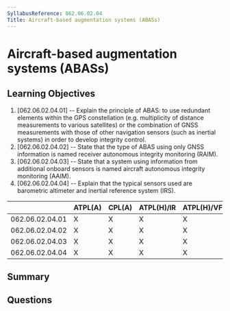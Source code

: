 ```yaml
---
SyllabusReference: 062.06.02.04
Title: Aircraft-based augmentation systems (ABASs)
---
```


# Aircraft-based augmentation systems (ABASs)

## Learning Objectives

1. [062.06.02.04.01] -- Explain the principle of ABAS: to use redundant elements
   within the GPS constellation (e.g. multiplicity of distance measurements to
   various satellites) or the combination of GNSS measurements with those of
   other navigation sensors (such as inertial systems) in order to develop
   integrity control.
2. [062.06.02.04.02] -- State that the type of ABAS using only GNSS information
   is named receiver autonomous integrity monitoring (RAIM).
3. [062.06.02.04.03] -- State that a system using information from additional
   onboard sensors is named aircraft autonomous integrity monitoring (AAIM).
4. [062.06.02.04.04] -- Explain that the typical sensors used are barometric
   altimeter and inertial reference system (IRS).

|                 | ATPL(A) | CPL(A) | ATPL(H)/IR | ATPL(H)/VFR | CPL(H) | IR  | CBIR(A) |
| --------------- | ------- | ------ | ---------- | ----------- | ------ | --- | ------- |
| 062.06.02.04.01 | X       | X      | X          | X           | X      | X   | X       |
| 062.06.02.04.02 | X       | X      | X          | X           | X      | X   | X       |
| 062.06.02.04.03 | X       | X      | X          | X           | X      | X   | X       |
| 062.06.02.04.04 | X       | X      | X          | X           | X      | X   | X       |

## Summary

## Questions
